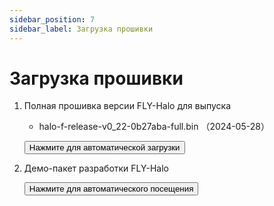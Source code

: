 ```yaml
---
sidebar_position: 7
sidebar_label: Загрузка прошивки
---
```




# Загрузка прошивки

1. Полная прошивка версии FLY-Halo для выпуска

    * halo-f-release-v0_22-0b27aba-full.bin （2024-05-28） 


    <Button variant="contained" disableElevation href="https://cdn.mellow.klipper.cn/firmware/halo-f-release-v0_22-0b27aba-full.bin">Нажмите для автоматической загрузки</Button>

2. Демо-пакет разработки FLY-Halo

    <Button variant="contained" disableElevation href="https://github.com/Mellow-3D/FLY-Halo">Нажмите для автоматического посещения</Button>